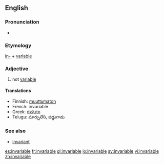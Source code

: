 ==English==

===Pronunciation===
*{{audio|en-us-invariable.ogg|Audio (US)}}

=== Etymology ===
[[in-]] + [[variable]]

=== Adjective ===
{{en-adj}}

# not [[variable]]

==== Translations ====
*Finnish: [[muuttumaton]]
*French: invariable
*Greek: [[άκλιτο]]
*Telugu: మార్పులేని, జిడ్డుగాడు

===See also===
*[[invariant]]<!-- or is it a synonym? -->


[[es:invariable]]
[[fr:invariable]]
[[gl:invariable]]
[[io:invariable]]
[[sv:invariable]]
[[vi:invariable]]
[[zh:invariable]]